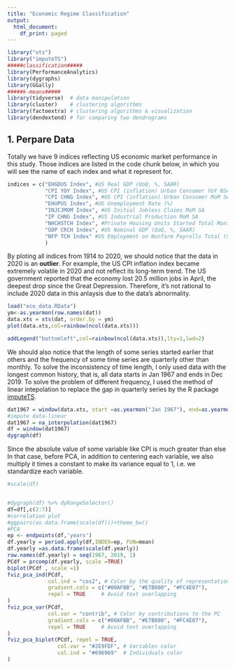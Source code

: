 ```yaml
---
title: "Economic Regime Classification"
output:
  html_document:
    df_print: paged
---
```


```r
library("xts")
library("imputeTS")
#####classification#####
library(PerformanceAnalytics)
library(dygraphs)
library(GGally)
#####k-means#####
library(tidyverse)  # data manipulation
library(cluster)    # clustering algorithms
library(factoextra) # clustering algorithms & visualization
library(dendextend) # for comparing two dendrograms
```

## 1. Perpare Data

Totally we have 9 indices reflecting US economic market performance in this study. Those indices are listed in the code chunk below, in which you will see the name of each index and what it represent for. 
```r
indices = c("EHGDUS Index", #US Real GDP (QoQ, %, SAAR)  
            "CPI YOY Index", #US CPI (inflation) Urban Consumer YoY NSA	
            "CPI CHNG Index", #US CPI (inflation) Urban Consumer MoM SA	
            "EHUPUS Index", #US Unemployment Rate (%)
            "INJCJMOM Index", #US Initial Jobless Claims MoM SA 
            "IP CHNG Index", #US Industrial Production MoM SA	
            "NHCHSTCH Index", #Private Housing Units Started Total Monthly % Change, SA	
            "GDP CRCH Index", #US Nominal GDP (QoQ, %, SAAR)	 
            "NFP TCH Index" #US Employment on Nonfarm Payrolls Total (SA, Net Monthly Change, thousands) 
            )
```


By ploting all indices from 1914 to 2020, we should notice that the data in 2020 is an **outlier**. For example, the US CPI inflation index became extremely volatile in 2020 and not reflect its long-term trend. The US government reported that the economy lost 20.5 million jobs in April, the deepest drop since the Great Depression. Therefore, it's not rational to include 2020 data in this anlaysis due to the data's abnormality. 

```r
load("eco_data.RData")
ym<-as.yearmon(row.names(dat))
data.xts = xts(dat, order.by = ym)
plot(data.xts,col=rainbow(ncol(data.xts)))
```

```r
addLegend("bottomleft",col=rainbow(ncol(data.xts)),lty=1,lwd=2)
```


We should also notice that the length of some series started earlier that others and the frequency of some time series are quarterly other than monthly. To solve the inconsistency of time length, I only used data with the longest common history, that is, all data starts in Jan 1967 and ends in Dec 2019. To solve the problem of different frequency, I used the method of linear intepolation to replace the gap in quarterly series by the R package [imputeTS](https://journal.r-project.org/archive/2017/RJ-2017-009/RJ-2017-009.pdf). 

```r
dat1967 = window(data.xts, start =as.yearmon("Jan 1967"), end=as.yearmon("Dec 2019"))
#impute data-linear
dat1967 = na_interpolation(dat1967)
df = window(dat1967)
dygraph(df)
```

Since the absolute value of some variable like CPI is much greater than else
In that case, before PCA, in addition to centering each variable,
we also multiply it times a constant to make its variance equal to 1,
i.e. we standardize each variable.

```r
#scale(df)


#dygraph(df) %>% dyRangeSelector()
df=df[,c(2:7)]
#correlation plot
#ggpairs(as.data.frame(scale(df)))+theme_bw()
#PCA
ep <- endpoints(df,'years')
df.yearly = period.apply(df,INDEX=ep, FUN=mean)
df.yearly =as.data.frame(scale(df.yearly))
row.names(df.yearly) = seq(1967, 2019, 1)
PCdf = prcomp(df.yearly, scale =TRUE)
biplot(PCdf , scale =1)
fviz_pca_ind(PCdf,
             col.ind = "cos2", # Color by the quality of representation
             gradient.cols = c("#00AFBB", "#E7B800", "#FC4E07"),
             repel = TRUE     # Avoid text overlapping
)
fviz_pca_var(PCdf,
             col.var = "contrib", # Color by contributions to the PC
             gradient.cols = c("#00AFBB", "#E7B800", "#FC4E07"),
             repel = TRUE     # Avoid text overlapping
)
fviz_pca_biplot(PCdf, repel = TRUE,
                col.var = "#2E9FDF", # Variables color
                col.ind = "#696969"  # Individuals color
)


```

